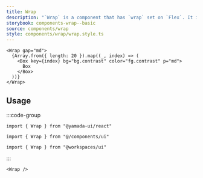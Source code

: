 ```yaml
---
title: Wrap
description: "`Wrap` is a component that has `wrap` set on `Flex`. It inherits convenient style shorthand from `Flex`."
storybook: components-wrap--basic
source: components/wrap
style: components/wrap/wrap.style.ts
---
```


```tsx preview
<Wrap gap="md">
  {Array.from({ length: 20 }).map((_, index) => (
    <Box key={index} bg="bg.contrast" color="fg.contrast" p="md">
      Box
    </Box>
  ))}
</Wrap>
```

## Usage

:::code-group

```tsx [package]
import { Wrap } from "@yamada-ui/react"
```

```tsx [alias]
import { Wrap } from "@/components/ui"
```

```tsx [monorepo]
import { Wrap } from "@workspaces/ui"
```

:::

```tsx
<Wrap />
```
